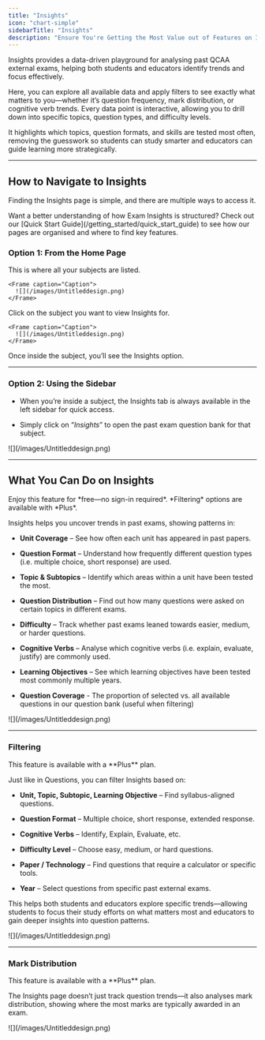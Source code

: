 ```yaml
---
title: "Insights"
icon: "chart-simple"
sidebarTitle: "Insights"
description: "Ensure You're Getting the Most Value out of Features on Insights"
---
```


Insights provides a data-driven playground for analysing past QCAA external exams, helping both students and educators identify trends and focus effectively.

Here, you can explore all available data and apply filters to see exactly what matters to you—whether it’s question frequency, mark distribution, or cognitive verb trends. Every data point is interactive, allowing you to drill down into specific topics, question types, and difficulty levels.

It highlights which topics, question formats, and skills are tested most often, removing the guesswork so students can study smarter and educators can guide learning more strategically.
***

## How to Navigate to Insights

Finding the Insights page is simple, and there are multiple ways to access it.

<Tip>
  Want a better understanding of how Exam Insights is structured? Check out our [Quick Start Guide](/getting_started/quick_start_guide) to see how our pages are organised and where to find key features.
</Tip>

### Option 1: From the Home Page

<Steps>
  <Step title="Go to your Home Page">
    This is where all your subjects are listed.

    <Frame caption="Caption">
      ![](/images/Untitleddesign.png)
    </Frame>
  </Step>

  <Step title="Select a Subject">
    Click on the subject you want to view Insights for.

    <Frame caption="Caption">
      ![](/images/Untitleddesign.png)
    </Frame>
  </Step>

  <Step title="Click Insights">
    Once inside the subject, you’ll see the Insights option.
  </Step>
</Steps>

***

### Option 2: Using the Sidebar

* When you’re inside a subject, the Insights tab is always available in the left sidebar for quick access.

* Simply click on “*Insights*” to open the past exam question bank for that subject.

<Frame caption="Caption">
  ![](/images/Untitleddesign.png)
</Frame>

***

## What You Can Do on Insights

<Note>
  Enjoy this feature for *free—no sign-in required*. *Filtering* options are available with *Plus*.
</Note>

Insights helps you uncover trends in past exams, showing patterns in:

* **Unit Coverage** – See how often each unit has appeared in past papers.

* **Question Format** – Understand how frequently different question types (i.e. multiple choice, short response) are used.

* **Topic & Subtopics** – Identify which areas within a unit have been tested the most.

* **Question Distribution** – Find out how many questions were asked on certain topics in different exams.

* **Difficulty** – Track whether past exams leaned towards easier, medium, or harder questions.

* **Cognitive Verbs** – Analyse which cognitive verbs (i.e. explain, evaluate, justify) are commonly used.

* **Learning Objectives** – See which learning objectives have been tested most commonly multiple years.

* **Question Coverage** -  The proportion of selected vs. all available questions in our question bank (useful when filtering)

<Frame caption="Caption">
  ![](/images/Untitleddesign.png)
</Frame>

***

### Filtering

<Note>
  This feature is available with a **Plus** plan.
</Note>

Just like in Questions, you can filter Insights based on:

* **Unit, Topic, Subtopic, Learning Objective** – Find syllabus-aligned questions.

* **Question Format** – Multiple choice, short response, extended response.

* **Cognitive Verbs** – Identify, Explain, Evaluate, etc.

* **Difficulty Level** – Choose easy, medium, or hard questions.

* **Paper / Technology** – Find questions that require a calculator or specific tools.

* **Year** – Select questions from specific past external exams.

This helps both students and educators explore specific trends—allowing students to focus their study efforts on what matters most and educators to gain deeper insights into question patterns.

<Frame caption="Caption">
  ![](/images/Untitleddesign.png)
</Frame>

***

### Mark Distribution

<Note>
  This feature is available with a **Plus** plan.
</Note>

The Insights page doesn’t just track question trends—it also analyses mark distribution, showing where the most marks are typically awarded in an exam.

<Frame caption="Caption">
  ![](/images/Untitleddesign.png)
</Frame>

